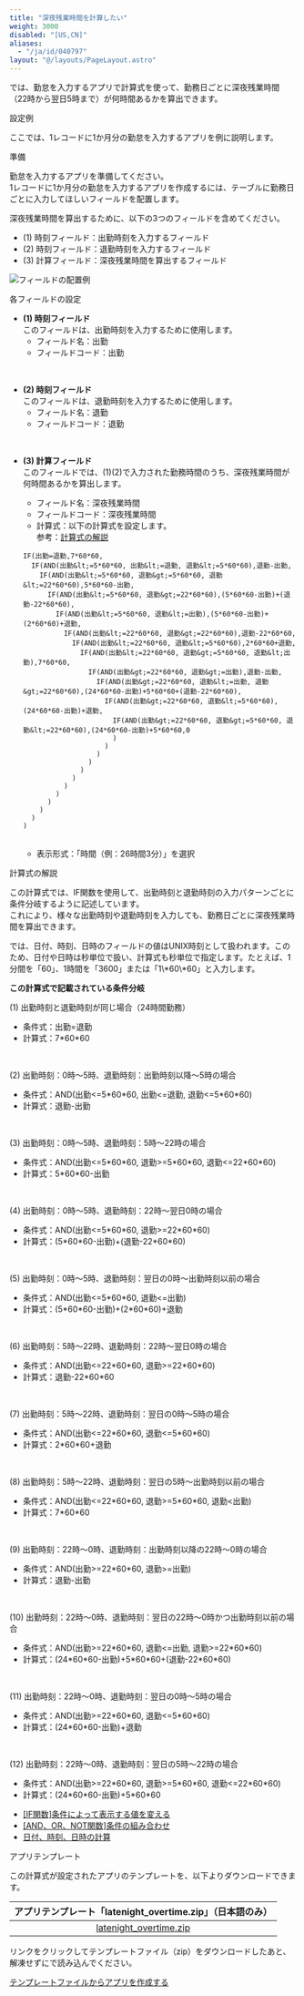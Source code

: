 ```yaml
---
title: "深夜残業時間を計算したい"
weight: 3000
disabled: "[US,CN]"
aliases:
  - "/ja/id/040797"
layout: "@/layouts/PageLayout.astro"
---
```




<Kintone />では、勤怠を入力するアプリで計算式を使って、勤務日ごとに深夜残業時間（22時から翌日5時まで）が何時間あるかを算出できます。  

<Heading id="app_latenight_overtime_10">設定例</Heading>

ここでは、1レコードに1か月分の勤怠を入力するアプリを例に説明します。

<Heading level={3} id="app_latenight_overtime_1010">準備</Heading>

勤怠を入力するアプリを準備してください。  
1レコードに1か月分の勤怠を入力するアプリを作成するには、テーブルに勤務日ごとに入力してほしいフィールドを配置します。

深夜残業時間を算出するために、以下の3つのフィールドを含めてください。

* (1) 時刻フィールド：出勤時刻を入力するフィールド  
* (2) 時刻フィールド：退勤時刻を入力するフィールド  
* (3) 計算フィールド：深夜残業時間を算出するフィールド  

<Img src="/k/kintone/img-ja/latenight_overtime_01.png" alt="フィールドの配置例" />  

<Heading level={3} id="app_latenight_overtime_1020">各フィールドの設定</Heading>

* <b>(1) 時刻フィールド</b>  
  このフィールドは、出勤時刻を入力するために使用します。  
  * フィールド名：出勤  
  * フィールドコード：出勤  
<br />

* <b>(2) 時刻フィールド</b>  
  このフィールドは、退勤時刻を入力するために使用します。  
  * フィールド名：退勤  
  * フィールドコード：退勤  
<br />

* <b>(3) 計算フィールド</b>  
  このフィールドでは、(1)(2)で入力された勤務時間のうち、深夜残業時間が何時間あるかを算出します。  
  * フィールド名：深夜残業時間  
  * フィールドコード：深夜残業時間
  * 計算式：以下の計算式を設定します。  
    参考：[計算式の解説](#app_latenight_overtime_20)  

  ```
  IF(出勤=退勤,7*60*60,
    IF(AND(出勤&lt;=5*60*60, 出勤&lt;=退勤, 退勤&lt;=5*60*60),退勤-出勤,
      IF(AND(出勤&lt;=5*60*60, 退勤&gt;=5*60*60, 退勤&lt;=22*60*60),5*60*60-出勤,
        IF(AND(出勤&lt;=5*60*60, 退勤&gt;=22*60*60),(5*60*60-出勤)+(退勤-22*60*60),
          IF(AND(出勤&lt;=5*60*60, 退勤&lt;=出勤),(5*60*60-出勤)+(2*60*60)+退勤,
            IF(AND(出勤&lt;=22*60*60, 退勤&gt;=22*60*60),退勤-22*60*60,
              IF(AND(出勤&lt;=22*60*60, 退勤&lt;=5*60*60),2*60*60+退勤,
                IF(AND(出勤&lt;=22*60*60, 退勤&gt;=5*60*60, 退勤&lt;出勤),7*60*60,
                  IF(AND(出勤&gt;=22*60*60, 退勤&gt;=出勤),退勤-出勤,
                    IF(AND(出勤&gt;=22*60*60, 退勤&lt;=出勤, 退勤&gt;=22*60*60),(24*60*60-出勤)+5*60*60+(退勤-22*60*60),
                      IF(AND(出勤&gt;=22*60*60, 退勤&lt;=5*60*60),(24*60*60-出勤)+退勤,
                        IF(AND(出勤&gt;=22*60*60, 退勤&gt;=5*60*60, 退勤&lt;=22*60*60),(24*60*60-出勤)+5*60*60,0
                        )
                      )
                    )
                  )
                )
              )
            )
          )
        )
      )
    )
  )

  ```

  <br />  

  * 表示形式：「時間（例：26時間3分）」を選択

<Heading level={3} id="app_latenight_overtime_20">計算式の解説</Heading>

この計算式では、IF関数を使用して、出勤時刻と退勤時刻の入力パターンごとに条件分岐するように記述しています。  
これにより、様々な出勤時刻や退勤時刻を入力しても、勤務日ごとに深夜残業時間を算出できます。  

<Hint>
<Kintone />では、日付、時刻、日時のフィールドの値はUNIX時刻として扱われます。このため、日付や日時は秒単位で扱い、計算式も秒単位で指定します。たとえば、1分間を「60」、1時間を「3600」または「1\*60\*60」と入力します。  

</Hint>

<b>この計算式で記載されている条件分岐</b>

(1) 出勤時刻と退勤時刻が同じ場合（24時間勤務）  

* 条件式：出勤=退勤
* 計算式：7\*60\*60

<br />

(2) 出勤時刻：0時～5時、退勤時刻：出勤時刻以降～5時の場合  

* 条件式：AND(出勤&lt;=5\*60\*60, 出勤&lt;=退勤, 退勤&lt;=5\*60\*60)
* 計算式：退勤-出勤

<br />

(3) 出勤時刻：0時～5時、退勤時刻：5時～22時の場合  

* 条件式：AND(出勤&lt;=5\*60\*60, 退勤&gt;=5\*60\*60, 退勤&lt;=22\*60\*60)
* 計算式：5\*60\*60-出勤

<br />

(4) 出勤時刻：0時～5時、退勤時刻：22時～翌日0時の場合  

* 条件式：AND(出勤&lt;=5\*60\*60, 退勤&gt;=22\*60\*60)
* 計算式：(5\*60\*60-出勤)+(退勤-22\*60\*60)

<br />

(5) 出勤時刻：0時～5時、退勤時刻：翌日の0時～出勤時刻以前の場合  

* 条件式：AND(出勤&lt;=5\*60\*60, 退勤&lt;=出勤)
* 計算式：(5\*60\*60-出勤)+(2\*60\*60)+退勤

<br />

(6) 出勤時刻：5時～22時、退勤時刻：22時～翌日0時の場合  

* 条件式：AND(出勤&lt;=22\*60\*60, 退勤&gt;=22\*60\*60)
* 計算式：退勤-22\*60\*60

<br />

(7) 出勤時刻：5時～22時、退勤時刻：翌日の0時～5時の場合  

* 条件式：AND(出勤&lt;=22\*60\*60, 退勤&lt;=5\*60\*60)
* 計算式：2\*60\*60+退勤

<br />

(8) 出勤時刻：5時～22時、退勤時刻：翌日の5時～出勤時刻以前の場合

* 条件式：AND(出勤&lt;=22\*60\*60, 退勤&gt;=5\*60\*60, 退勤&lt;出勤)
* 計算式：7\*60\*60

<br />

(9) 出勤時刻：22時～0時、退勤時刻：出勤時刻以降の22時～0時の場合

* 条件式：AND(出勤&gt;=22\*60\*60, 退勤&gt;=出勤)
* 計算式：退勤-出勤

<br />

(10) 出勤時刻：22時～0時、退勤時刻：翌日の22時～0時かつ出勤時刻以前の場合  

* 条件式：AND(出勤&gt;=22\*60\*60, 退勤&lt;=出勤, 退勤&gt;=22\*60\*60)
* 計算式：(24\*60\*60-出勤)+5\*60\*60+(退勤-22\*60\*60)

<br />

(11) 出勤時刻：22時～0時、退勤時刻：翌日の0時～5時の場合  

* 条件式：AND(出勤&gt;=22\*60\*60, 退勤&lt;=5\*60\*60)
* 計算式：(24\*60\*60-出勤)+退勤

<br />

(12) 出勤時刻：22時～0時、退勤時刻：翌日の5時～22時の場合  

* 条件式：AND(出勤&gt;=22\*60\*60, 退勤&gt;=5\*60\*60, 退勤&lt;=22\*60\*60)
* 計算式：(24\*60\*60-出勤)+5\*60\*60

<Reference>

* [[IF関数]条件によって表示する値を変える](/k/ja/id/040505.html)  
* [[AND、OR、NOT関数]条件の組み合わせ](/k/ja/id/040496.html)  
* [日付、時刻、日時の計算](/k/ja/id/040502.html)  

</Reference>

<Heading id="app_latenight_overtime_30">アプリテンプレート</Heading>

この計算式が設定されたアプリのテンプレートを、以下よりダウンロードできます。  

<table>
    <thead>
        <tr>
            <th style="text-align: center;">アプリテンプレート「latenight_overtime.zip」（日本語のみ）</th>
        </tr>
    </thead>
    <tbody>
        <tr>
            <td>
              <div style="text-align: center;">
                <a href="/k/files-ja/latenight_overtime.zip"><img src="/k/img/icon_add_tmpl_file.png" alt="" /><br />
                </a>
              </div>
              <div style="text-align: center;">
                <a href="/k/files-ja/latenight_overtime.zip">latenight_overtime.zip</a>
              </div>
            </td>
        </tr>
    </tbody>
</table>

リンクをクリックしてテンプレートファイル（zip）をダウンロードしたあと、解凍せずに<Kintone />で読み込んでください。

<Reference>

[テンプレートファイルからアプリを作成する](/k/ja/id/040627.html)  

</Reference>
